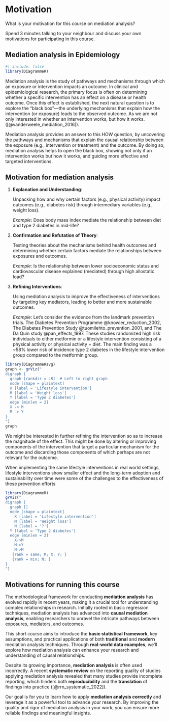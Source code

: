 # Motivation

What is your motivation for this course on mediation analysis?

Spend 3 minutes talking to your neighbour and discuss your own
motivations for participating in this course.

## Mediation analysis in Epidemiology

```r
#| include: false 
library(DiagrammeR)
```

Mediation analysis is the study of pathways and mechanisms through which
an exposure or intervention impacts an outcome. In clinical and
epidemiological research, the primary focus is often on determining
whether a specific intervention has an effect on a disease or health
outcome. Once this effect is established, the next natural question is
to explore the "black box"—the underlying mechanisms that explain how
the intervention (or exposure) leads to the observed outcome. As we are
not only interested in whether an intervention works, but how it works.
(\[\@vanderweele_mediation_2016\]).

Mediation analysis provides an answer to this HOW question, by
uncovering the pathways and mechanisms that explain the causal
relationship between the exposure (e.g., intervention or treatment) and
the outcome. By doing so, mediation analysis helps to open the black
box, showing not only if an intervention works but how it works, and
guiding more effective and targeted interventions.

## Motivation for mediation analysis

1.  **Explanation and Understanding**:

    Unpacking how and why certain factors (e.g., physical activity)
    impact outcomes (e.g., diabetes risk) through intermediary variables
    (e.g., weight loss).

    *Example*: Does body mass index mediate the relationship between
    diet and type 2 diabetes in mid-life?

2.  **Confirmation and Refutation of Theory**:

    Testing theories about the mechanisms behind health outcomes and
    determining whether certain factors mediate the relationships
    between exposures and outcomes.

    *Example*: Is the relationship between lower socioeconomic status
    and cardiovascular disease explained (mediated) through high
    allostatic load?

3.  **Refining Interventions**:

    Using mediation analysis to improve the effectiveness of
    interventions by targeting key mediators, leading to better and more
    sustainable outcomes.

    *Example*: Let's consider the evidence from the landmark prevention
    trials. The Diabetes Prevention Programme @knowler_reduction_2002,
    The Diabetes Prevention Study @tuomilehto_prevention_2001, and The
    Da Quin study @pan_effects_1997. These studies randomized high risk
    individuals to either metformin or a lifestyle intervention
    consisting of a physical activity or physical activity + diet. The
    main finding was a \~58% lower risk of incidence type 2 diabetes in
    the lifestyle intervention group compared to the metformin group.

```r
library(DiagrammeRsvg)
graph <- grViz("
digraph {
  graph [rankdir = LR]  # Left to right graph
  node [shape = plaintext] 
  X [label = 'Lifestyle intervention'] 
  M [label = 'Weight loss'] 
  Y [label = 'Type 2 diabetes']
  edge [minlen = 2]
  X -> M
  M -> Y
}
")
graph
```

We might be interested in further refining the intervention so as to
increase the magnitude of the effect. This might be done by altering or
improving components of the intervention that target a particular
mechanism for the outcome and discarding those components of which
perhaps are not relevant for the outcome.

When implementing the same lifestyle interventions in real world
settings, lifestyle interventions show smaller effect and the long-term
adoption and sustainability over time were some of the challenges to the
effectiveness of these prevention efforts

```r
library(DiagrammeR)
grViz("
digraph {
  graph []
  node [shape = plaintext]
    X [label = 'Lifestyle intervention']
    M [label = 'Weight loss']
    N [label = '?']
  Y [label = 'Type 2 diabetes']
  edge [minlen = 2]
    X->M
    M->Y
    N->M
   {rank = same; M; X; Y; }
   {rank = min; N; }
}
")
```

## Motivations for running this course

The methodological framework for conducting **mediation analysis** has
evolved rapidly in recent years, making it a crucial tool for
understanding complex relationships in research. Initially rooted in
basic regression techniques, mediation analysis has advanced into
**causal mediation analysis**, enabling researchers to unravel the
intricate pathways between exposures, mediators, and outcomes.

This short course aims to introduce the **basic statistical framework**,
key assumptions, and practical applications of both **traditional** and
**modern** mediation analysis techniques. Through **real-world data
examples**, we’ll explore how mediation analysis can enhance your
research and understanding of causal relationships.

Despite its growing importance, **mediation analysis** is often used
incorrectly. A recent **systematic review** on the reporting quality of
studies applying mediation analysis revealed that many studies provide
incomplete reporting, which hinders both **reproducibility** and the
**translation** of findings into practice (\[\@rrn_systematic_2022\]).

Our goal is for you to learn how to apply **mediation analysis
correctly** and leverage it as a powerful tool to advance your research.
By improving the quality and rigor of mediation analysis in your work,
you can ensure more reliable findings and meaningful insights.
